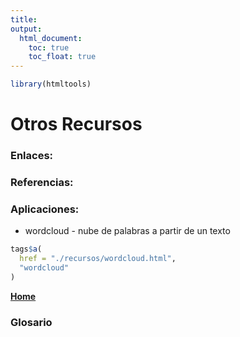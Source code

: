 ```yaml
---
title:
output:
  html_document:
    toc: true
    toc_float: true
---
```


```r
library(htmltools)
```

# Otros Recursos

### Enlaces:    

### Referencias:

### Aplicaciones:  
* wordcloud - nube de palabras a partir de un texto    
```r
tags$a(
  href = "./recursos/wordcloud.html",
  "wordcloud"
)
```  

[  __Home__](https://dsfernandez.github.io/bioestadisticas/index.html)

### Glosario  

